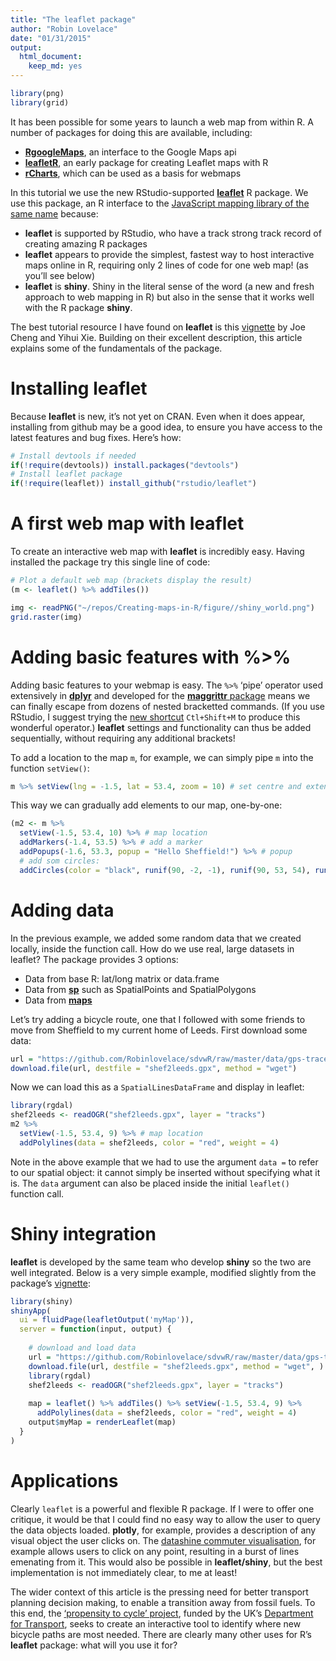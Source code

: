 ```yaml
---
title: "The leaflet package"
author: "Robin Lovelace"
date: "01/31/2015"
output:
  html_document:
    keep_md: yes
---
```


```r
library(png)
library(grid)
```


It has been possible for some years to launch a web map from within R.
A number of packages for doing this are available, including:

- [**RgoogleMaps**](http://cran.r-project.org/web/packages/RgoogleMaps/index.html), an interface to the Google Maps api
- [**leafletR**](http://cran.r-project.org/web/packages/leafletR/index.html), an early package for creating Leaflet maps with R
- [**rCharts**](http://rcharts.io/viewer/?6735051#.VM1vpWOS8QE),
which can be used as a basis for webmaps

In this tutorial we use the new RStudio-supported
[**leaflet**](https://github.com/rstudio/leaflet) R package.
We use this package, an R interface to the
[JavaScript mapping library of the same name](http://leafletjs.com/) because:

- **leaflet** is supported by RStudio, who have a track strong track record of creating amazing
R packages
- **leaflet** appears to provide the simplest, fastest way to host interactive maps
online in R, requiring only 2 lines of code for one web map! (as you'll see below)
- **leaflet** is **shiny**. Shiny in the literal sense of the word
(a new and fresh approach to web mapping in R)
but also in the sense that it works well with the R package **shiny**.

The best tutorial resource I have found on **leaflet** is this
[vignette](https://github.com/rstudio/leaflet/blob/master/vignettes/leaflet.Rmd)
by Joe Cheng and Yihui Xie. Building on their excellent description, this
article explains some of the fundamentals of the package.

# Installing leaflet

Because **leaflet** is new, it's not yet on CRAN. Even when it does appear,
installing from github may be a good idea, to ensure you have access to the
latest features and bug fixes. Here's how:

```r
# Install devtools if needed
if(!require(devtools)) install.packages("devtools") 
# Install leaflet package
if(!require(leaflet)) install_github("rstudio/leaflet") 
```

# A first web map with leaflet

To create an interactive web map with **leaflet** is incredibly easy.
Having installed the package try this single line of code:


```r
# Plot a default web map (brackets display the result)
(m <- leaflet() %>% addTiles()) 
```

```r
img <- readPNG("~/repos/Creating-maps-in-R/figure//shiny_world.png")
grid.raster(img)
```

# Adding basic features with %>%

Adding basic features to your webmap is easy. The `%>%` 'pipe' operator
used extensively in [**dplyr**](https://github.com/hadley/dplyr)
and developed for the
[**maggrittr** package](http://www.r-statistics.com/2014/08/simpler-r-coding-with-pipes-the-present-and-future-of-the-magrittr-package/)
means we can finally escape from dozens of nested bracketted commands.
(If you use RStudio, I suggest trying the
[new shortcut](http://www.rstudio.com/products/rstudio/release-notes/)
`Ctl+Shift+M` to produce this wonderful operator.)
**leaflet** settings and functionality can thus be added sequentially, without
requiring any additional brackets!

To add a location to the map `m`, for example, we can simply pipe `m` into
the function `setView()`:

```r
m %>% setView(lng = -1.5, lat = 53.4, zoom = 10) # set centre and extent of map
```

This way we can gradually add elements to our map, one-by-one:

```r
(m2 <- m %>%
  setView(-1.5, 53.4, 10) %>% # map location
  addMarkers(-1.4, 53.5) %>% # add a marker
  addPopups(-1.6, 53.3, popup = "Hello Sheffield!") %>% # popup
  # add som circles:
  addCircles(color = "black", runif(90, -2, -1), runif(90, 53, 54), runif(90, 10, 500)))
```

# Adding data

In the previous example, we added some random data that we created
locally, inside the function call. How do we use real, large datasets
in leaflet? The package provides 3 options:

- Data from base R: lat/long matrix or data.frame
- Data from [**sp**](http://cran.r-project.org/web/packages/sp/index.html) such as SpatialPoints and SpatialPolygons
- Data from [**maps**](http://cran.rstudio.com/web/packages/maps/index.html)

Let's try adding a bicycle route, one that I followed with some friends
to move from Sheffield to my current home of Leeds. First download some data:

```r
url = "https://github.com/Robinlovelace/sdvwR/raw/master/data/gps-trace.gpx"
download.file(url, destfile = "shef2leeds.gpx", method = "wget")
```

Now we can load this as a `SpatialLinesDataFrame` and display in leaflet:

```r
library(rgdal)
shef2leeds <- readOGR("shef2leeds.gpx", layer = "tracks")
m2 %>%
  setView(-1.5, 53.4, 9) %>% # map location
  addPolylines(data = shef2leeds, color = "red", weight = 4)
```

Note in the above example that we had to use the argument `data =` to
refer to our spatial object: it cannot simply be inserted without specifying
what it is. The `data` argument can also be placed inside the initial
`leaflet()` function call.

# Shiny integration

**leaflet** is developed by the same team who develop **shiny** so the two
are well integrated. Below is a very simple example, modified slightly
from the package's [vignette](https://github.com/rstudio/leaflet/blob/master/vignettes/leaflet.Rmd):

```r
library(shiny)
shinyApp(
  ui = fluidPage(leafletOutput('myMap')),
  server = function(input, output) {
    
    # download and load data
    url = "https://github.com/Robinlovelace/sdvwR/raw/master/data/gps-trace.gpx"
    download.file(url, destfile = "shef2leeds.gpx", method = "wget", )
    library(rgdal)
    shef2leeds <- readOGR("shef2leeds.gpx", layer = "tracks")
    
    map = leaflet() %>% addTiles() %>% setView(-1.5, 53.4, 9) %>% 
      addPolylines(data = shef2leeds, color = "red", weight = 4)
    output$myMap = renderLeaflet(map)
  }
)
```

# Applications

Clearly `leaflet` is a powerful and flexible R package. If I were to offer
one critique, it would be that I could find no easy way to allow the user
to query the data objects loaded. **plotly**, for example, provides a
description of any visual object the user clicks on.
The [datashine commuter visualisation](http://commute.datashine.org.uk/),
for example allows users to click on any point, resulting in a burst of lines
emenating from it. This would also be possible in **leaflet/shiny**, but the
best implementation is not immediately clear, to me at least!

The wider context of this article is the pressing need for better transport
planning decision making, to enable a transition away from fossil fuels.
To this end, the ['propensity to cycle' project](https://github.com/Robinlovelace/pct),
funded by the UK's [Department for Transport](https://www.gov.uk/government/organisations/department-for-transport),
seeks to create an interactive tool to identify where new bicycle paths are most
needed. There are clearly many other uses for R's **leaflet** package: what
will you use it for?

